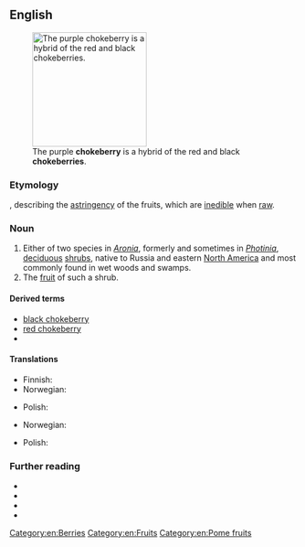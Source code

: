 ==English==
[[Image:Aronia prunifolia0.jpg|thumb|right|200px|The purple '''chokeberry''' is a hybrid of the red and black '''chokeberries'''.]]

===Etymology===
{{compound|choke|berry|lang=en}}, describing the [[astringency]] of the fruits, which are [[inedible]] when [[raw]].

===Noun===
{{en-noun|chokeberries}}
# Either of two species in ''[[Aronia]]'', formerly and sometimes in ''[[Photinia]]'', [[deciduous]] [[shrub]]s, native to Russia and eastern [[North America]] and most commonly found in wet woods and swamps.
# The [[fruit]] of such a shrub.

====Derived terms====
* [[black chokeberry]]
* [[red chokeberry]]
* {{vern|purple chokeberry|pedia=1}}

====Translations====
{{trans-top|decidious shrub in genus ''Aronia''}}
* Finnish: {{t+|fi|aronia}}
* Norwegian: {{t|no|svartsurbærbusk|n}}
{{trans-mid}}
* Polish: {{t+|pl|aronia|f}}
{{trans-bottom}}

{{trans-top|fruit of such a shrub}}
* Norwegian: {{t|no|svartsurbær|n}}
{{trans-mid}}
* Polish: {{t+|pl|aronia|f}}
{{trans-bottom}}

===Further reading===
* {{pedia}}
* {{specieslite|Aronia}}
* {{commonslite|Category:Aronia}}
* {{R:USDA Plants|PHOTI}}

[[Category:en:Berries]]
[[Category:en:Fruits]]
[[Category:en:Pome fruits]]